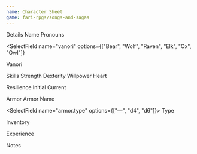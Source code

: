 ```yaml
---
name: Character Sheet
game: fari-rpgs/songs-and-sagas
---
```


<Heading>Details</Heading>
<TextField name="name"> Name </TextField>
<TextField name="pronouns"> Pronouns </TextField>

<SelectField
  name="vanori"
  options={["Bear", "Wolf", "Raven", "Elk", "Ox", "Owl"]}
>

Vanori

</SelectField>

<Heading>Skills</Heading>
<Row>
  <NumberField name="skills.strength">Strength</NumberField>
  <NumberField name="skills.dexterity">Dexterity</NumberField>
  <NumberField name="skills.willpower">Willpower</NumberField>
  <NumberField name="skills.heart">Heart</NumberField>
</Row>

<Heading>Resilience</Heading>
<Row>
  <NumberField min={0} name="resilience.initial">
    Initial
  </NumberField>
  <NumberField min={0} name="resilience.current">
    Current
  </NumberField>
</Row>

<Heading>Armor</Heading>
<Row>
<TextField name="armor.name">Armor Name</TextField>

<SelectField name="armor.type" options={["—", "d4", "d6"]}>
  Type
</SelectField>
</Row>

<Heading>Inventory</Heading>
<List max={5} name="inventory">
  <TextField name="name" />
</List>

<Heading>Experience</Heading>

<Tracker name="experience" min={8} max={8} />

<Heading>Notes</Heading>
<TextAreaField name="notes" />
